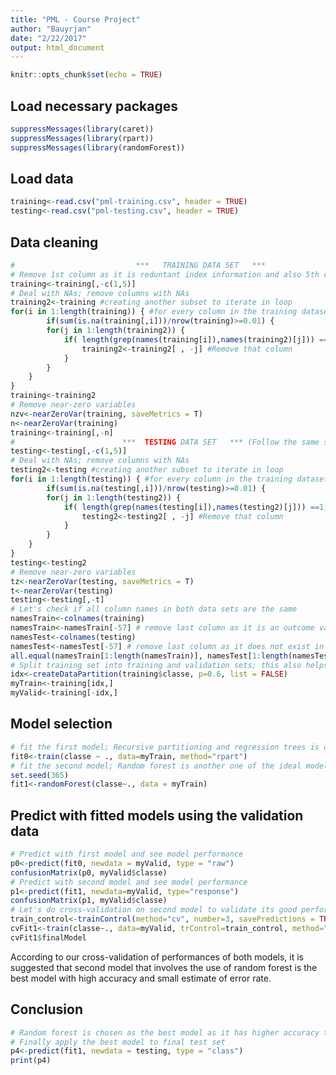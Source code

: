```yaml
---
title: "PML - Course Project"
author: "Bauyrjan"
date: "2/22/2017"
output: html_document
---
```


```r
knitr::opts_chunk$set(echo = TRUE)
```

## Load necessary packages
```r
suppressMessages(library(caret))
suppressMessages(library(rpart))
suppressMessages(library(randomForest))
```

## Load data

```r
training<-read.csv("pml-training.csv", header = TRUE)
testing<-read.csv("pml-testing.csv", header = TRUE)
```

## Data cleaning

```r
#                           ***   TRAINING DATA SET   ***
# Remove 1st column as it is reduntant index information and also 5th column as it creates different levels issue when predicting 
training<-training[,-c(1,5)]
# Deal with NAs; remove columns with NAs
training2<-training #creating another subset to iterate in loop
for(i in 1:length(training)) { #for every column in the training dataset
        if(sum(is.na(training[,i]))/nrow(training)>=0.01) {
        for(j in 1:length(training2)) {
            if( length(grep(names(training[i]),names(training2)[j])) ==1)  { #if the columns are the same:
                training2<-training2[ , -j] #Remove that column
            }   
        } 
    }
}
training<-training2
# Remove near-zero variables
nzv<-nearZeroVar(training, saveMetrics = T)
n<-nearZeroVar(training)
training<-training[,-n]
#                        ***  TESTING DATA SET   *** (Follow the same steps as in cleaning up training set)
testing<-testing[,-c(1,5)]
# Deal with NAs; remove columns with NAs
testing2<-testing #creating another subset to iterate in loop
for(i in 1:length(testing)) { #for every column in the training dataset
        if(sum(is.na(testing[,i]))/nrow(testing)>=0.01) {
        for(j in 1:length(testing2)) {
            if( length(grep(names(testing[i]),names(testing2)[j])) ==1)  { #if the columns are the same:
                testing2<-testing2[ , -j] #Remove that column
            }   
        } 
    }
}
testing<-testing2
# Remove near-zero variables
tz<-nearZeroVar(testing, saveMetrics = T)
t<-nearZeroVar(testing)
testing<-testing[,-t]
# Let's check if all column names in both data sets are the same
namesTrain<-colnames(training)
namesTrain<-namesTrain[-57] # remove last column as it is an outcome variable that to be predicted
namesTest<-colnames(testing) 
namesTest<-namesTest[-57] # remove last column as it does not exist in training set
all.equal(namesTrain[1:length(namesTrain)], namesTest[1:length(namesTest)])
# Split training set into training and validation sets; this also helps random forest run smoothly on smaller observations
idx<-createDataPartition(training$classe, p=0.6, list = FALSE)
myTrain<-training[idx,]
myValid<-training[-idx,]
```

## Model selection

```r
# fit the first model; Recursive partitioning and regression trees is one of the ideal models suitable for class variables
fit0<-train(classe ~ ., data=myTrain, method="rpart")
# fit the second model; Random forest is another one of the ideal models suitable for class variables
set.seed(365)
fit1<-randomForest(classe~., data = myTrain)
```

## Predict with fitted models using the validation data

```r
# Predict with first model and see model performance
p0<-predict(fit0, newdata = myValid, type = "raw")
confusionMatrix(p0, myValid$classe)
# Predict with second model and see model performance
p1<-predict(fit1, newdata=myValid, type="response")
confusionMatrix(p1, myValid$classe)
# Let's do cross-validation on second model to validate its good performance over the first model
train_control<-trainControl(method="cv", number=3, savePredictions = TRUE)
cvFit1<-train(classe~., data=myValid, trControl=train_control, method="rf")
cvFit1$finalModel
```

According to our cross-validation of performances of both models, it is suggested that second model that involves the use of
random forest is the best model with high accuracy and small estimate of error rate.

## Conclusion

```r
# Random forest is chosen as the best model as it has higher accuracy than that of rpart accuracy 
# Finally apply the best model to final test set 
p4<-predict(fit1, newdata = testing, type = "class")
print(p4)
```






